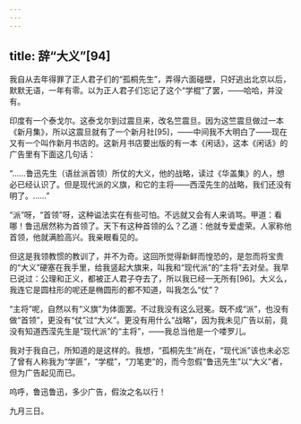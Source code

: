 ```yaml
---
---
---
```

title: 辞“大义”[94]
---




我自从去年得罪了正人君子们的“孤桐先生”，弄得六面碰壁，只好逃出北京以后，默默无语，一年有零。以为正人君子们忘记了这个“学棍”了罢，——哈哈，并没有。

印度有一个泰戈尔。这泰戈尔到过震旦来，改名竺震旦。因为这竺震旦做过一本《新月集》，所以这震旦就有了一个新月社[95]，——中间我不大明白了——现在又有一个叫作新月书店的。这新月书店要出版的有一本《闲话》，这本《闲话》的广告里有下面这几句话：

“……鲁迅先生（语丝派首领）所仗的大义，他的战略，读过《华盖集》的人，想必已经认识了。但是现代派的义旗，和它的主将——西滢先生的战略，我们还没有明了。……”

“派”呀，“首领”呀，这种谥法实在有些可怕。不远就又会有人来诮骂。甲道：看哪！鲁迅居然称为首领了。天下有这种首领的么？乙道：他就专爱虚荣。人家称他首领，他就满脸高兴。我亲眼看见的。

但这是我领教惯的教训了，并不为奇。这回所觉得新鲜而惶恐的，是忽而将宝贵的“大义”硬塞在我手里，给我竖起大旗来，叫我和“现代派”的“主将”去对垒。我早已说过：公理和正义，都被正人君子夺去了，所以我已经一无所有[96]。大义么，我连它是圆柱形的呢还是椭圆形的都不知道，叫我怎么“仗”？

“主将”呢，自然以有“义旗”为体面罢。不过我没有这么冠冕。既不成“派”，也没有做“首领”，更没有“仗”过“大义”。更没有用什么“战略”，因为我未见广告以前，竟没有知道西滢先生是“现代派”的“主将”，——我总当他是一个喽罗儿。

我对于我自己，所知道的是这样的。我想，“孤桐先生”尚在，“现代派”该也未必忘了曾有人称我为“学匪”，“学棍”，“刀笔吏”的，而今忽假“鲁迅先生”以“大义”者，但为广告起见而已。

呜呼，鲁迅鲁迅，多少广告，假汝之名以行！

九月三日。